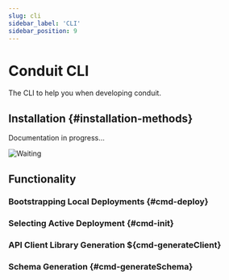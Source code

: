 ```yaml
---
slug: cli
sidebar_label: 'CLI'
sidebar_position: 9
---
```


# Conduit CLI

The CLI to help you when developing conduit.

## Installation {#installation-methods}
<!-- TODO: Tabs per option -->

<div style={{textAlign: 'center'}}>

Documentation in progress...

![Waiting](/img/memes/stand_by.png)

</div>

## Functionality

### Bootstrapping Local Deployments {#cmd-deploy}

### Selecting Active Deployment {#cmd-init}

### API Client Library Generation ${cmd-generateClient}

### Schema Generation {#cmd-generateSchema}
